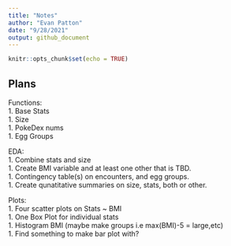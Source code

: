 ```yaml
---
title: "Notes"
author: "Evan Patton"
date: "9/28/2021"
output: github_document
---
```


```r
knitr::opts_chunk$set(echo = TRUE)
```

## Plans

Functions:  
1.  Base Stats  
1.  Size  
1.  PokeDex nums  
1.  Egg Groups

EDA:  
1. Combine stats and size  
1. Create BMI variable and at least one other that is TBD.  
1. Contingency table(s) on encounters, and egg groups.  
1. Create qunatitative summaries on size, stats, both or other.



Plots:  
1. Four scatter plots on Stats ~ BMI  
1. One Box Plot for individual stats  
1. Histogram BMI (maybe make groups i.e max(BMI)-5 = large,etc)  
1. Find something to make bar plot with?
